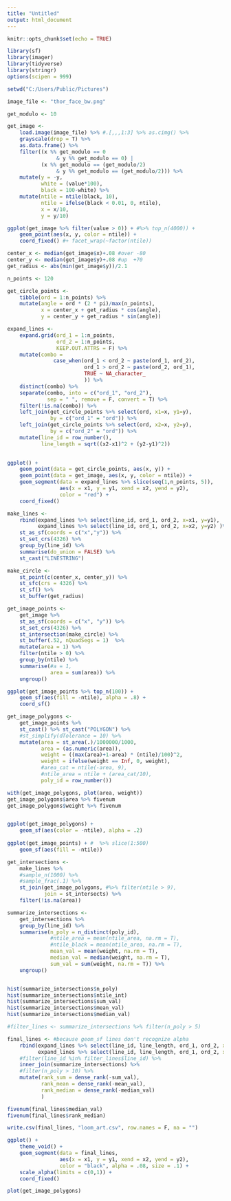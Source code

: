 ```yaml
---
title: "Untitled"
output: html_document
---
```


```r
knitr::opts_chunk$set(echo = TRUE)
```

```r
library(sf)
library(imager)
library(tidyverse)
library(stringr)
options(scipen = 999)

setwd("C:/Users/Public/Pictures")

image_file <- "thor_face_bw.png"
```

```r
get_modulo <- 10

get_image <-
    load.image(image_file) %>% #.[,,,1:3] %>% as.cimg() %>% 
    grayscale(drop = T) %>% 
    as.data.frame() %>%
    filter((x %% get_modulo == 0 
                & y %% get_modulo == 0) |
           (x %% get_modulo == (get_modulo/2) 
                & y %% get_modulo == (get_modulo/2))) %>% 
    mutate(y = -y,
           white = (value*100),
           black = 100-white) %>% 
    mutate(ntile = ntile(black, 10),
           ntile = ifelse(black < 0.01, 0, ntile),
           x = x/10,
           y = y/10)

ggplot(get_image %>% filter(value > 0)) + #%>% top_n(4000)) +
    geom_point(aes(x, y, color = ntile)) +
    coord_fixed() #+ facet_wrap(~factor(ntile))
```

```r
center_x <- median(get_image$x)+.08 #over -80
center_y <- median(get_image$y)+.08 #up  +70
get_radius <- abs(min(get_image$y))/2.1

n_points <- 120

get_circle_points <-
    tibble(ord = 1:n_points) %>%
    mutate(angle = ord * (2 * pi)/max(n_points),
           x = center_x + get_radius * cos(angle),
           y = center_y + get_radius * sin(angle))

expand_lines <-
    expand.grid(ord_1 = 1:n_points,
                ord_2 = 1:n_points, 
                KEEP.OUT.ATTRS = F) %>% 
    mutate(combo = 
               case_when(ord_1 < ord_2 ~ paste(ord_1, ord_2),
                         ord_1 > ord_2 ~ paste(ord_2, ord_1),
                         TRUE ~ NA_character_
                         )) %>% 
    distinct(combo) %>% 
    separate(combo, into = c("ord_1", "ord_2"), 
             sep = " ", remove = F, convert = T) %>% 
    filter(!is.na(combo)) %>% 
    left_join(get_circle_points %>% select(ord, x1=x, y1=y), 
              by = c("ord_1" = "ord")) %>% 
    left_join(get_circle_points %>% select(ord, x2=x, y2=y), 
              by = c("ord_2" = "ord")) %>% 
    mutate(line_id = row_number(),
           line_length = sqrt((x2-x1)^2 + (y2-y1)^2))

    
ggplot() +
    geom_point(data = get_circle_points, aes(x, y)) +
    geom_point(data = get_image, aes(x, y, color = ntile)) +
    geom_segment(data = expand_lines %>% slice(seq(1,n_points, 5)), 
                 aes(x = x1, y = y1, xend = x2, yend = y2),
                 color = "red") +
    coord_fixed()
```

```r
make_lines <-
    rbind(expand_lines %>% select(line_id, ord_1, ord_2, x=x1, y=y1),
          expand_lines %>% select(line_id, ord_1, ord_2, x=x2, y=y2) )%>% 
    st_as_sf(coords = c("x","y")) %>% 
    st_set_crs(4326) %>% 
    group_by(line_id) %>% 
    summarise(do_union = FALSE) %>% 
    st_cast("LINESTRING")

make_circle <-
    st_point(c(center_x, center_y)) %>%
    st_sfc(crs = 4326) %>% 
    st_sf() %>% 
    st_buffer(get_radius)

get_image_points <-
    get_image %>% 
    st_as_sf(coords = c("x", "y")) %>%
    st_set_crs(4326) %>% 
    st_intersection(make_circle) %>% 
    st_buffer(.52, nQuadSegs = 1)  %>% 
    mutate(area = 1) %>%
    filter(ntile > 0) %>% 
    group_by(ntile) %>% 
    summarise(#a = 1, 
              area = sum(area)) %>% 
    ungroup()

ggplot(get_image_points %>% top_n(100)) + 
    geom_sf(aes(fill = -ntile), alpha = .8) +
    coord_sf()

get_image_polygons <-
    get_image_points %>% 
    st_cast() %>% st_cast("POLYGON") %>%
    #st_simplify(dTolerance = 10) %>%
    mutate(area = st_area(.)/1000000/1000,
           area = (as.numeric(area)),
           weight = ((max(area)+1-area) * (ntile)/100)^2,
           weight = ifelse(weight == Inf, 0, weight),
           #area_cat = ntile(-area, 9),
           #ntile_area = ntile + (area_cat/10),
           poly_id = row_number())

with(get_image_polygons, plot(area, weight))
get_image_polygons$area %>% fivenum
get_image_polygons$weight %>% fivenum


ggplot(get_image_polygons) + 
    geom_sf(aes(color = -ntile), alpha = .2)
    
ggplot(get_image_points) + #  %>% slice(1:500)
    geom_sf(aes(fill = -ntile))

get_intersections <-
    make_lines %>% 
    #sample_n(1000) %>% 
    #sample_frac(.1) %>% 
    st_join(get_image_polygons, #%>% filter(ntile > 9), 
            join = st_intersects) %>% 
    filter(!is.na(area))

summarize_intersections <-
    get_intersections %>%
    group_by(line_id) %>% 
    summarise(n_poly = n_distinct(poly_id),
              #ntile_area = mean(ntile_area, na.rm = T),
              #ntile_black = mean(ntile_area, na.rm = T),
              mean_val = mean(weight, na.rm = T),
              median_val = median(weight, na.rm = T),
              sum_val = sum(weight, na.rm = T)) %>% 
    ungroup()


hist(summarize_intersections$n_poly)
hist(summarize_intersections$ntile_int)
hist(summarize_intersections$sum_val)
hist(summarize_intersections$mean_val)
hist(summarize_intersections$median_val)

#filter_lines <- summarize_intersections %>% filter(n_poly > 5)

final_lines <- #because geom_sf lines don't recognize alpha
    rbind(expand_lines %>% select(line_id, line_length, ord_1, ord_2, x=x1, y=y1),
          expand_lines %>% select(line_id, line_length, ord_1, ord_2, x=x2, y=y2)) %>% 
    #filter(line_id %in% filter_lines$line_id) %>% 
    inner_join(summarize_intersections) %>%
    #filter(n_poly > 10) %>% 
    mutate(rank_sum = dense_rank(-sum_val),
           rank_mean = dense_rank(-mean_val),
           rank_median = dense_rank(-median_val)
           )

fivenum(final_lines$median_val)
fivenum(final_lines$rank_median)

write.csv(final_lines, "loom_art.csv", row.names = F, na = "")

ggplot() +
    theme_void() +
    geom_segment(data = final_lines, 
                 aes(x = x1, y = y1, xend = x2, yend = y2),
                 color = "black", alpha = .08, size = .1) +
    scale_alpha(limits = c(0,1)) +
    coord_fixed()

plot(get_image_polygons)
 

```